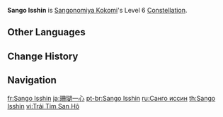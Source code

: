 {{Constellation Infobox
|image       = Constellation Sango Isshin.png
|description = While donning the Ceremonial Garment created by [[Nereid's Ascension]], Sangonomiya Kokomi gains a 40% {{Color|Hydro DMG Bonus}} for 4s when her [[Normal Attack|Normal]] and [[Charged Attack]]s heal, or would heal, any party member with 80% or more HP.
|level       = 6
|character   = Sangonomiya Kokomi
|utility1    = Hydro DMG Bonus
|utility2    = Effect Triggered by Normal Attack Hit
|utility3    = Charged Attack
}}
'''Sango Isshin''' is [[Sangonomiya Kokomi]]'s Level 6 [[Constellation]].

==Other Languages==
{{Other Languages
|en      = Sango Isshin
|zhs     = 珊瑚一心
|zhs_rm  = Shānhú Yīxīn
|zht     = 珊瑚一心
|zht_rm  = Shānhú Yīxīn
|zh_tl   = Wholehearted Coral
|ja      = 珊瑚一心
|ja_rm   = Sango Isshin
|ja_tl   = Wholehearted Coral
|zhja_note = Literally "Coral One Heart."
|ko      = 산호 일심
|ko_rm   = Sanho'ilsim
|ko_tl   = One Mind of Coral
|es      = Corazón del coral
|es_tl   = Heart of Coral
|fr      = Sango Isshin
|ru      = Санго иссин
|th      = Sango Isshin
|vi      = Trái Tim San Hô
|vi_tl   = 
|de      = Sango Isshin
|id      = Sango Isshin
|pt      = Sango Isshin
|tr      = Sango Isshin
|it      = Sango Isshin
}}

==Change History==
{{Change History|2.1}}

==Navigation==
{{Talent Navbox|Sangonomiya Kokomi}}

[[fr:Sango Isshin]]
[[ja:珊瑚一心]]
[[pt-br:Sango Isshin]]
[[ru:Санго иссин]]
[[th:Sango Isshin]]
[[vi:Trái Tim San Hô]]